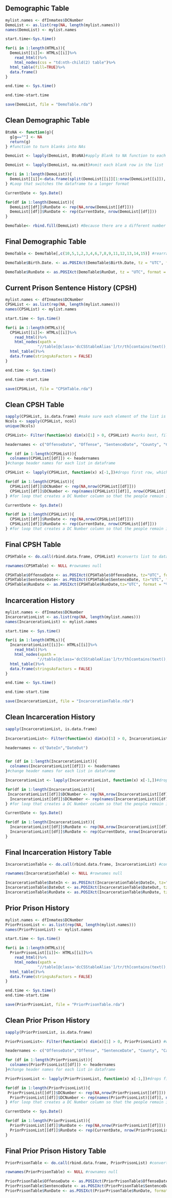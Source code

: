 ## Demographic Table

```r
mylist.names <- dfInmates$DCNumber
DemoList <- as.list(rep(NA, length(mylist.names)))
names(DemoList) <- mylist.names

start.time<-Sys.time()

for(i in 1:length(HTMLs)){
  DemoList[[i]]<- HTMLs[[i]]%>%
    read_html()%>%
    html_nodes(css = "td:nth-child(2) table")%>%
  html_table(fill=TRUE)%>%
  data.frame()
}

end.time <- Sys.time()

end.time-start.time

save(DemoList, file = "DemoTable.rda")
```

## Clean Demographic Table

```r
BtoNA <- function(g){
  g[g==""] <- NA
  return(g)
} #function to turn blanks into NAs 

DemoList <- lapply(DemoList, BtoNA)#apply Blank to NA function to each dataframe in the list

DemoList <- lapply(DemoList, na.omit)#omit each blank row in the list 

for(i in 1:length(DemoList)){
  DemoList[[i]]<-data.frame(split(DemoList[[i]][1:nrow(DemoList[[i]]), 2],DemoList[[i]][1:nrow(DemoList[[i]]),1]))
} #Loop that switches the dataframe to a longer format 

CurrentDate <- Sys.Date()

for(df in 1:length(DemoList)){
  DemoList[[df]]$RunDate <- rep(NA,nrow(DemoList[[df]]))
  DemoList[[df]]$RunDate <- rep(CurrentDate, nrow(DemoList[[df]]))
} 

DemoTable<- rbind.fill(DemoList) #Because there are a different number of columns in each dataframe - this combines all the dataframes in the list into one dataset! 
```

## Final Demographic Table 

```r
DemoTable <- DemoTable[,c(10,5,1,2,3,4,6,7,8,9,11,12,13,14,15)] #rearranging some columns

DemoTable$Birth.Date. <- as.POSIXct(DemoTable$Birth.Date, tz = "UTC", format='%m/%d/%Y')

DemoTable$RunDate <- as.POSIXct(DemoTable$RunDat, tz = "UTC", format = '%m/%d/%Y')
```

## Current Prison Sentence History (CPSH)

```r
mylist.names <- dfInmates$DCNumber
CPSHList <- as.list(rep(NA, length(mylist.names)))
names(CPSHList) <- mylist.names

start.time <- Sys.time()

for(i in 1:length(HTMLs)){
  CPSHList[[i]]<- HTMLs[[i]]%>%
    read_html()%>%
    html_nodes(xpath =
              "//table[@class='dcCSStableAlias']/tr/th[contains(text(),'Current')]/ancestor::table")%>%
  html_table()%>%
  data.frame(stringsAsFactors = FALSE)
}

end.time <- Sys.time()

end.time-start.time

save(CPSHList, file = "CPSHTable.rda")
```

## Clean CPSH Table

```r
sapply(CPSHList, is.data.frame) #make sure each element of the list is a dataframe 
Ncols <- sapply(CPSHList, ncol)
unique(Ncols)

CPSHList<- Filter(function(x) dim(x)[1] > 0, CPSHList) #works best, filters out those dataframes that are empty

headernames <- c("OffenseDate", "Offense", "SentenceDate", "County", "CaseNo.", "PrisonSentenceLength") #header names 

for (df in 1:length(CPSHList)){
  colnames(CPSHList[[df]]) <- headernames
}#change header names for each list in dataframe 

CPSHList <- lapply(CPSHList, function(x) x[-1,])#drops first row, which contained the "headers" 

for(df in 1:length(CPSHList)){
  CPSHList[[df]]$DCNumber <- rep(NA,nrow(CPSHList[[df]]))
  CPSHList[[df]]$DCNumber <- rep(names(CPSHList)[[df]], nrow(CPSHList[[df]]))
} #for loop that creates a DC Number column so that the people remain identifiable throughout!

CurrentDate <- Sys.Date()

for(df in 1:length(CPSHList)){
  CPSHList[[df]]$RunDate <- rep(NA,nrow(CPSHList[[df]]))
  CPSHList[[df]]$RunDate <- rep(CurrentDate, nrow(CPSHList[[df]]))
} #for loop that creates a DC Number column so that the people remain identifiable throughout!

```

## Final CPSH Table 

```r
CPSHTable <- do.call(rbind.data.frame, CPSHList) #converts list to dataframe 

rownames(CPSHTable) <- NULL #rownames null

CPSHTable$OffenseDate <- as.POSIXct(CPSHTable$OffenseDate, tz="UTC", format = "%m/%d/%Y")
CPSHTable$SentenceDate<- as.POSIXct(CPSHTable$SentenceDate, tz="UTC", format = "%m/%d/%Y")
CPSHTable$RunDate <- as.POSIXct(CPSHTable$RunDate,tz="UTC", format = "%m/%d/%Y")
```

## Incarceration History 

```r
mylist.names <- dfInmates$DCNumber
IncarcerationList <- as.list(rep(NA, length(mylist.names)))
names(IncarcerationList) <- mylist.names

start.time <- Sys.time()

for(i in 1:length(HTMLs)){
  IncarcerationList[[i]]<- HTMLs[[i]]%>%
    read_html()%>%
    html_nodes(xpath =
              "//table[@class='dcCSStableAlias']/tr/th[contains(text(),'Incarceration')]/ancestor::table")%>%
  html_table()%>%
  data.frame(stringsAsFactors = FALSE)
}

end.time <- Sys.time()

end.time-start.time

save(IncarcerationList, file = "IncarcerationTable.rda")
```

## Clean Incarceration History 

```r
sapply(IncarcerationList, is.data.frame)
  
IncarcerationList<- Filter(function(x) dim(x)[1] > 0, IncarcerationList) #works best, filters out those dataframes that are empty: 

headernames <- c("DateIn","DateOut")


for (df in 1:length(IncarcerationList)){
  colnames(IncarcerationList[[df]]) <- headernames
}#change header names for each list in dataframe 

IncarcerationList <- lapply(IncarcerationList, function(x) x[-1,])#drops first row, which contained the "headers" 

for(df in 1:length(IncarcerationList)){
 IncarcerationList[[df]]$DCNumber <- rep(NA,nrow(IncarcerationList[[df]]))
  IncarcerationList[[df]]$DCNumber <- rep(names(IncarcerationList)[[df]], nrow(IncarcerationList[[df]]))
} #for loop that creates a DC Number column so that the people remain identifiable throughout!

CurrentDate <- Sys.Date()

for(df in 1:length(IncarcerationList)){
  IncarcerationList[[df]]$RunDate <- rep(NA,nrow(IncarcerationList[[df]]))
  IncarcerationList[[df]]$RunDate <- rep(CurrentDate, nrow(IncarcerationList[[df]]))
} 
```

## Final Incarceration History Table 

```r
IncarcerationTable <- do.call(rbind.data.frame, IncarcerationList) #converts list to dataframe 

rownames(IncarcerationTable) <- NULL #rownames null

IncarcerationTable$DateIn <- as.POSIXct(IncarcerationTable$DateIn, tz="UTC", format = "%m/%d/%Y")
IncarcerationTable$DateOut <- as.POSIXct(IncarcerationTable$DateOut, tz="UTC", format = "%m/%d/%Y")
IncarcerationTable$RunDate <- as.POSIXct(IncarcerationTable$RunDate, tz="UTC", format = "%m/%d/%Y")
```


## Prior Prison History 

```r
mylist.names <- dfInmates$DCNumber
PriorPrisonList <- as.list(rep(NA, length(mylist.names)))
names(PriorPrisonList) <- mylist.names

start.time <- Sys.time()

for(i in 1:length(HTMLs)){
  PriorPrisonList[[i]]<- HTMLs[[i]]%>%
    read_html()%>%
    html_nodes(xpath =
              "//table[@class='dcCSStableAlias']/tr/th[contains(text(),'Prior')]/ancestor::table")%>%
  html_table()%>%
  data.frame(stringsAsFactors = FALSE)
}

end.time <- Sys.time()
end.time-start.time

save(PriorPrisonList, file = "PriorPrisonTable.rda")
```

## Clean Prior Prison History 

```r
sapply(PriorPrisonList, is.data.frame)

PriorPrisonList<- Filter(function(x) dim(x)[1] > 0, PriorPrisonList) #works best, filters out those dataframes that are empty: Some people did not have "Prior Prison Histories", since it was there first time being Incarcerated. 

headernames <- c("OffenseDate","Offense", "SentenceDate", "County", "CaseNo.", "SentenceLength")

for (df in 1:length(PriorPrisonList)){
  colnames(PriorPrisonList[[df]]) <- headernames
}#change header names for each list in dataframe 

PriorPrisonList <- lapply(PriorPrisonList, function(x) x[-1,])#drops first row, which contained the "headers" 

for(df in 1:length(PriorPrisonList)){
 PriorPrisonList[[df]]$DCNumber <- rep(NA,nrow(PriorPrisonList[[df]]))
  PriorPrisonList[[df]]$DCNumber <- rep(names(PriorPrisonList)[[df]], nrow(PriorPrisonList[[df]]))
} #for loop that creates a DC Number column so that the people remain identifiable throughout!

CurrentDate <- Sys.Date()

for(df in 1:length(PriorPrisonList)){
  PriorPrisonList[[df]]$RunDate <- rep(NA,nrow(PriorPrisonList[[df]]))
  PriorPrisonList[[df]]$RunDate <- rep(CurrentDate, nrow(PriorPrisonList[[df]]))
} 
```

## Final Prior Prison History Table 

```r
PriorPrisonTable <- do.call(rbind.data.frame, PriorPrisonList) #converts list to dataframe

rownames(PriorPrisonTable) <- NULL #rownames null 

PriorPrisonTable$OffenseDate <- as.POSIXct(PriorPrisonTable$OffenseDate, format='%m/%d/%Y')
PriorPrisonTable$SentenceDate <- as.POSIXct(PriorPrisonTable$SentenceDate, format='%m/%d/%Y')
PriorPrisonTable$RunDate <- as.POSIXct(PriorPrisonTable$RunDate, format='%m/%d/%Y')
```
